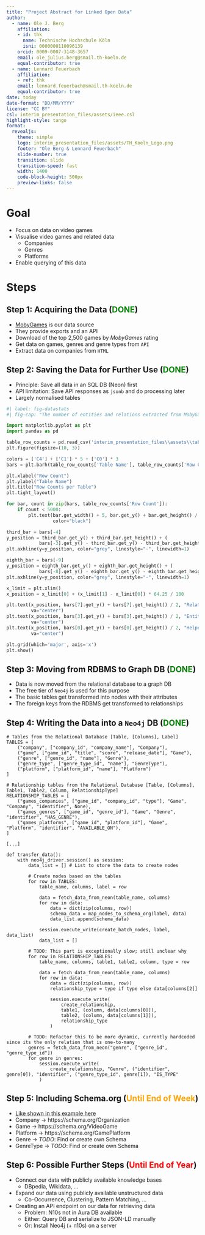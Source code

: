 ```yaml
---
title: "Project Abstract for Linked Open Data"
author:
  - name: Ole J. Berg
    affiliation: 
    - id: thk
      name: Technische Hochschule Köln
      isni: 0000000110096139
    orcid: 0009-0007-3148-3657
    email: ole_julius.berg@smail.th-koeln.de
    equal-contributor: true
  - name: Lennard Feuerbach
    affiliation: 
    - ref: thk
    email: lennard.feuerbach@smail.th-koeln.de
    equal-contributor: true
date: today
date-format: "DD/MM/YYYY"
license: "CC BY"
csl: interim_presentation_files/assets/ieee.csl
highlight-style: tango
format: 
  revealjs:
    theme: simple
    logo: interim_presentation_files/assets/TH_Koeln_Logo.png
    footer: "Ole Berg & Lennard Feuerbach"
    slide-number: true
    transition: slide
    transition-speed: fast
    width: 1400
    code-block-height: 500px
    preview-links: false
---
```


# Goal

-   Focus on data on video games
-   Visualise video games and related data
    - Companies
    - Genres
    - Platforms
- Enable querying of this data

# Steps

## Step 1: Acquiring the Data ([DONE]{style="color:green;"})

-   [MobyGames](https://mobygames.com) is our data source
-   They provide exports and an API
-   Download of the top 2,500 games by *MobyGames* rating
-   Get data on games, genres and genre types from `API`
-   Extract data on companies from `HTML`

## Step 2: Saving the Data for Further Use ([DONE]{style="color:green;"})

-   Principle: Save all data in an SQL DB (Neon) first
-   API limitation: Save API responses as `jsonb` and do processing later
-   Largely normalised tables

```python
#| label: fig-datastats
#| fig-cap: "The number of entities and relations extracted from MobyGames"

import matplotlib.pyplot as plt
import pandas as pd

table_row_counts = pd.read_csv('interim_presentation_files\\assets\\table_row_counts.csv')
plt.figure(figsize=(10, 3))

colors = ['C4'] + ['C1'] * 5 + ['C0'] * 3
bars = plt.barh(table_row_counts['Table Name'], table_row_counts['Row Count'], color=colors)

plt.xlabel("Row Count")
plt.ylabel("Table Name")
plt.title("Row Counts per Table")
plt.tight_layout()

for bar, count in zip(bars, table_row_counts['Row Count']):
    if count < 5000:
        plt.text(bar.get_width() + 5, bar.get_y() + bar.get_height() / 2, str(count), va="center", fontsize=8,
                 color="black")

third_bar = bars[-4]
y_position = third_bar.get_y() + third_bar.get_height() + (
            bars[-3].get_y() - third_bar.get_y() - third_bar.get_height()) / 2
plt.axhline(y=y_position, color="grey", linestyle="-", linewidth=1)

eighth_bar = bars[-9]
y_position = eighth_bar.get_y() + eighth_bar.get_height() + (
            bars[-8].get_y() - eighth_bar.get_y() - eighth_bar.get_height()) / 2
plt.axhline(y=y_position, color="grey", linestyle="-", linewidth=1)

x_limit = plt.xlim()
x_position = x_limit[0] + (x_limit[1] - x_limit[0]) * 64.25 / 100

plt.text(x_position, bars[7].get_y() + bars[7].get_height() / 2, "Relations", fontsize=12, color="C0", ha="center",
         va="center")
plt.text(x_position, bars[3].get_y() + bars[3].get_height() / 2, "Entities", fontsize=12, color="C1", ha="center",
         va="center")
plt.text(x_position, bars[0].get_y() + bars[0].get_height() / 2, "Helper", fontsize=12, color="C4", ha="center",
         va="center")

plt.grid(which='major', axis='x')
plt.show()

```

## Step 3: Moving from RDBMS to Graph DB ([DONE]{style="color:green;"})

- Data is now moved from the relational database to a graph DB
- The free tier of `Neo4j` is used for this purpose
- The basic tables get transformed into nodes with their attributes
- The foreign keys from the RDBMS get transformed to relationships

## Step 4: Writing the Data into a `Neo4j` DB ([DONE]{style="color:green;"})

```.python
# Tables from the Relational Database [Table, [Columns], Label]
TABLES = [
    ("company", ["company_id", "company_name"], "Company"),
    ("game", ["game_id", "title", "score", "release_date"], "Game"),
    ("genre", ["genre_id", "name"], "Genre"),
    ("genre_type", ["genre_type_id", "name"], "GenreType"),
    ("platform", ["platform_id", "name"], "Platform")
]

# Relationship tables from the Relational Database [Table, [Columns], Table1, Table2, Column, RelationshipType]
RELATIONSHIP_TABLES = [
    ("games_companies", ["game_id", "company_id", "type"], "Game", "Company", "identifier", None),
    ("games_genres", ["game_id", "genre_id"], "Game", "Genre", "identifier", "HAS_GENRE"),
    ("games_platforms", ["game_id", "platform_id"], "Game", "Platform", "identifier", "AVAILABLE_ON"),
]

[...]

def transfer_data():
    with neo4j_driver.session() as session:
        data_list = [] # List to store the data to create nodes
        
        # Create nodes based on the tables
        for row in TABLES:
            table_name, columns, label = row

            data = fetch_data_from_neon(table_name, columns)
            for row in data:
                data = dict(zip(columns, row))
                schema_data = map_nodes_to_schema_org(label, data)
                data_list.append(schema_data)

            session.execute_write(create_batch_nodes, label, data_list)
            data_list = []

        # TODO: This part is exceptionally slow; still unclear why
        for row in RELATIONSHIP_TABLES:
            table_name, columns, table1, table2, column, type = row

            data = fetch_data_from_neon(table_name, columns)
            for row in data:
                data = dict(zip(columns, row))
                relationship_type = type if type else data[columns[2]]

                session.execute_write(
                    create_relationship,
                    table1, (column, data[columns[0]]),
                    table2, (column, data[columns[1]]),
                    relationship_type
                )
 
        # TODO: Refactor this to be more dynamic, currently hardcoded since its the only relation that is one-to-many
        genres = fetch_data_from_neon("genre", ["genre_id", "genre_type_id"])
        for genre in genres:
            session.execute_write(
                create_relationship, "Genre", ("identifier", genre[0]), "identifier", ("genre_type_id", genre[1]), "IS_TYPE"
            )
```

## Step 5: Including Schema.org ([Until End of Week]{style="color:orange"})

- [Like shown in this example here](https://neo4j.com/labs/neosemantics/4.0/mapping/)
- Company   → https://schema.org/Organization
- Game      → https://schema.org/VideoGame
- Platform  → https://schema.org/GamePlatform
- Genre     → *TODO*: Find or create own Schema
- GenreType → *TODO*: Find or create own Schema

## Step 6: Possible Further Steps ([Until End of Year]{style="color:red"})

- Connect our data with publicly available knowledge bases
    - DBpedia, Wikidata, ...
- Expand our data using publicly available unstructured data
    - Co-Occurrence, Clustering, Pattern Matching, ...
- Creating an API endpoint on our data for retrieving data
    - Problem: N10s not in Aura DB available
    - Either: Query DB and serialize to JSON-LD manually
    - Or: Install Neo4j (+ n10s) on a server